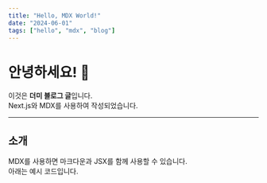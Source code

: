 ```yaml
---
title: "Hello, MDX World!"
date: "2024-06-01"
tags: ["hello", "mdx", "blog"]
---
```


# 안녕하세요! 👋

이것은 **더미 블로그 글**입니다.  
Next.js와 MDX를 사용하여 작성되었습니다.

---

## 소개

MDX를 사용하면 마크다운과 JSX를 함께 사용할 수 있습니다.  
아래는 예시 코드입니다.
